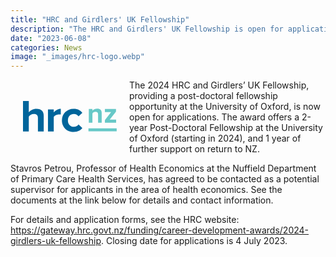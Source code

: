 ```yaml
---
title: "HRC and Girdlers' UK Fellowship"
description: "The HRC and Girdlers' UK Fellowship is open for applications"
date: "2023-06-08"
categories: News
image: "_images/hrc-logo.webp"
---
```


<div style="float:left;width:150px;margin:20px;">
  <svg xmlns="http://www.w3.org/2000/svg" viewBox="0 0 217 72">
    <g fill="none" fill-rule="evenodd">
      <path fill="#00659B" d="M34.54 70.454V39.4c0-3.519-.862-5.95-2.586-7.289-1.727-1.336-4.032-2.006-6.92-2.006-2.606 0-4.895.616-6.865 1.847-1.972 1.234-3.557 2.626-4.753 4.173v34.33H0V0h13.416v26.09c1.619-1.97 3.96-3.785 7.023-5.439 3.065-1.654 6.709-2.483 10.934-2.483 5.633 0 9.805 1.424 12.517 4.277 2.709 2.853 4.067 6.78 4.067 11.778v36.231H34.54zM57.778 70.454v-51.02h13.416v6.972c1.83-2.252 4.206-4.188 7.13-5.81 2.92-1.619 5.968-2.428 9.136-2.428v13.098c-.987-.212-2.218-.319-3.696-.319-1.127 0-2.308.144-3.54.423a18.853 18.853 0 0 0-3.59 1.217 17.41 17.41 0 0 0-3.17 1.846c-.95.705-1.708 1.481-2.27 2.324v33.697H57.778zM117.14 71.722c-3.945 0-7.57-.652-10.879-1.955-3.312-1.301-6.164-3.15-8.557-5.546-2.394-2.393-4.26-5.228-5.598-8.502-1.339-3.275-2.008-6.882-2.008-10.827 0-3.872.67-7.447 2.008-10.72 1.337-3.277 3.204-6.11 5.598-8.506 2.393-2.393 5.245-4.241 8.557-5.545 3.31-1.302 6.934-1.953 10.88-1.953 5.21 0 9.453.95 12.727 2.85 3.275 1.902 5.757 4.016 7.448 6.339l-8.768 8.239c-2.467-3.66-6.057-5.492-10.774-5.492-4.085 0-7.412 1.355-9.982 4.068-2.572 2.71-3.855 6.283-3.855 10.72 0 4.436 1.283 8.026 3.855 10.773 2.57 2.746 5.897 4.12 9.982 4.12 2.324 0 4.401-.491 6.233-1.476a13.125 13.125 0 0 0 4.541-4.016l8.768 8.133c-1.69 2.397-4.173 4.542-7.448 6.443-3.274 1.902-7.518 2.853-12.728 2.853"></path>
      <path fill="#67C8C7" d="M173.8 50.201V30.982c0-2.238-.526-3.785-1.578-4.64-1.055-.856-2.481-1.284-4.28-1.284-1.667 0-3.117.383-4.344 1.152-1.23.767-2.194 1.635-2.897 2.6V50.2h-8.358v-31.79h8.358v4.145c1.009-1.228 2.458-2.358 4.344-3.389 1.887-1.03 4.148-1.548 6.78-1.548 3.51 0 6.11.913 7.8 2.732 1.69 1.822 2.534 4.29 2.534 7.404v22.446h-8.36zM189.595 50.201v-6.252l14.351-18.233h-14.351V18.41h25.672v6.055L200.72 42.896h14.81v7.305zM151.501 70.036h65.342v-6.582h-65.342z"></path>
    </g>
  </svg>
</div>

The 2024 HRC and Girdlers' UK Fellowship, providing a post-doctoral fellowship opportunity at the University of Oxford, is now open for applications. The award offers a 2-year Post-Doctoral Fellowship at the University of Oxford (starting in 2024), and 1 year of further support on return to NZ.

Stavros Petrou, Professor of Health Economics at the Nuffield Department of Primary Care Health Services, has agreed to be contacted as a potential supervisor for applicants in the area of health economics. See the documents at the link below for details and contact information.

For details and application forms, see the HRC website: <https://gateway.hrc.govt.nz/funding/career-development-awards/2024-girdlers-uk-fellowship>. Closing date for applications is 4 July 2023.

